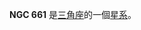 {{NGCInfoBox|NGCID=NGC 661|發現者=弗里德里希·威廉·赫歇爾|發現日期=1786年10月26日|其他編號=UGC 1215,MCG 5-5-5,ZWG 503.14|曆元=J2000.0|赤經=1時44分14.6秒
|赤緯=28°42'24"|星座=三角座|星體=星系|星等=12.2|表面亮度=13.1|藍等=13.2}}

'''NGC 661''' 是[[三角座|三角座]]的一個[[星系|星系]]。

{{NGCReference|661}}
{{Catalogs|NGC=661}}